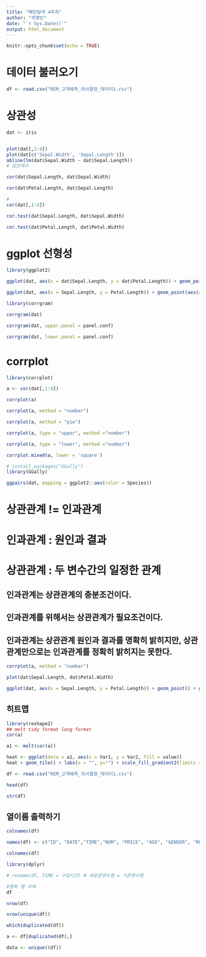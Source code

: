 ---
title: "패턴탐색 4주차"
author: "곽명빈"
date: "`r Sys.Date()`"
output: html_document
---

```{r setup, include=FALSE}
knitr::opts_chunk$set(echo = TRUE)
```

# 데이터 불러오기
```{r}
df <- read.csv("REM_고객예측_의사결정_데이터1.csv")
```

# 상관성
```{r}
dat <- iris


plot(dat[,1:4])
plot(dat[c('Sepal.Width', 'Sepal.Length')])
abline(lm(dat$Sepal.Width ~ dat$Sepal.Length))
# 상관계수

cor(dat$Sepal.Length, dat$Sepal.Width)

cor(dat$Petal.Length, dat$Sepal.Length)

# 
cor(dat[,1:4])
```
```{r}
cor.test(dat$Sepal.Length, dat$Sepal.Width)

cor.test(dat$Petal.Length, dat$Petal.Width)

```
# ggplot 선형성
```{r}
library(ggplot2)

ggplot(dat, aes(x = dat$Sepal.Length, y = dat$Petal.Length)) + geom_point() + geom_smooth(method = "lm")

ggplot(dat, aes(x = Sepal.Length, y = Petal.Length)) + geom_point(aes(color = Species)) + geom_smooth(method = "lm") + facet_grid(~Species)

```

```{r}
library(corrgram)

corrgram(dat)

corrgram(dat, upper.panel = panel.conf)

corrgram(dat, lower.panel = panel.conf)
```
# corrplot
```{r}
library(corrplot)

a <- cor(dat[,1:4])

corrplot(a)

corrplot(a, method = "number")

corrplot(a, method = "pie")

corrplot(a, type = "upper", method ="number")

corrplot(a, type = "lower", method ="number")

corrplot.mixed(a, lower = 'square')
```

```{r}
# install.packages("GGally")
library(GGally)

ggpairs(dat, mapping = ggplot2::aes(color = Species))

```

# 상관관계 != 인과관계
# 인과관계 : 원인과 결과 
# 상관관계 : 두 변수간의 일정한 관계
## 인과관계는 상관관계의 충분조건이다.
## 인과관계를 위해서는 상관관계가 필요조건이다.
## 인과관계는 상관관계 원인과 결과를 명확히 밝히지만, 상관관계만으로는 인과관계를 정확히 밝히지는 못한다.

```{r}
corrplot(a, method = "number")

plot(dat$Sepal.Length, dat$Petal.Width)

ggplot(dat, aes(x = Sepal.Length, y = Petal.Length)) + geom_point() + geom_smooth(method = "lm")

```
## 히트맵
```{r}
library(reshape2)
## melt tidy format long format
cor(a)

a1 <- melt(cor(a))

heat <- ggplot(data = a1, aes(x = Var1, y = Var2, fill = value))
heat + geom_tile() + labs(x = "", y="") + scale_fill_gradient2(limits = c(-1, 1))
```





```{r}
df <- read.csv("REM_고객예측_의사결정_데이터1.csv")

head(df)

str(df)
```
## 열이름 출력하기
```{r}
colnames(df)
```
```{r}
names(df) <- c("ID", "DATE","TIME","NUM", "PRICE", "AGE", "GENDER", "REGION1", "REGION2","GDOOS")

colnames(df)
```

```{r}
library(dplyr)

# rename(df, TIME = 구입시간) # 새로운변수명 = 기존변수명

```

```{r}
#중복 행 삭제
df

nrow(df)

nrow(unique(df))

which(duplicated(df))

a <- df[duplicated(df),]

data <- unique((df))
```

